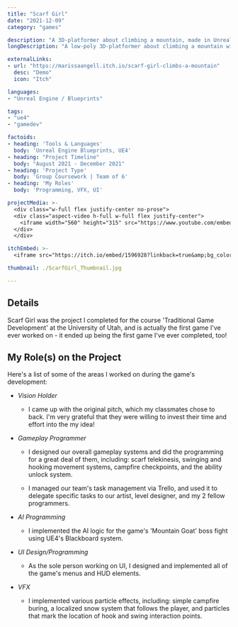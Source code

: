 ```yaml
---
title: "Scarf Girl"
date: "2021-12-09"
category: "games"

description: "A 3D-platformer about climbing a mountain, made in Unreal Engine 4."
longDescription: "A low-poly 3D-platformer about climbing a mountain with a magic scarf, made in Unreal Engine 4."

externalLinks:
- url: "https://marissaangell.itch.io/scarf-girl-climbs-a-mountain"
  desc: "Demo"
  icon: "Itch"

languages:
- "Unreal Engine / Blueprints"

tags:
- "ue4"
- "gamedev"

factoids: 
- heading: 'Tools & Languages'
  body: 'Unreal Engine Blueprints, UE4'
- heading: "Project Timeline"
  body: "August 2021 - December 2021"
- heading: 'Project Type'
  body: 'Group Coursework | Team of 6'
- heading: 'My Roles'
  body: 'Programming, VFX, UI'

projectMedia: >-
  <div class="w-full flex justify-center no-prose">
  <div class="aspect-video h-full w-full flex justify-center">
    <iframe width="560" height="315" src="https://www.youtube.com/embed/WSEGa8oICbo" title="YouTube video player" frameborder="0" allow="accelerometer; autoplay; clipboard-write; encrypted-media; gyroscope; picture-in-picture" allowfullscreen></iframe>
  </div>
  </div>

itchEmbed: >-
  <iframe src="https://itch.io/embed/1596928?linkback=true&amp;bg_color=afbfd2&amp;link_color=4f6781" width="552" height="167" frameborder="0"><a href="https://marissaangell.itch.io/scarf-girl-climbs-a-mountain">Scarf Girl Climbs a Mountain by Marissa Angell</a></iframe>

thumbnail: ./ScarfGirl_Thumbnail.jpg

---
```



<ProseWrapper>

## Details

Scarf Girl was the project I completed for the course 'Traditional Game Development' at the University of Utah, and is actually the first game I've ever worked on - it ended up being the first game I've ever completed, too!

## My Role(s) on the Project

Here's a list of some of the areas I worked on during the game's development:


* _Vision Holder_

	* I came up with the original pitch, which my classmates chose to back. I'm very grateful that they were willing to invest their time and effort into the my idea!

* _Gameplay Programmer_

	* I designed our overall gameplay systems and did the programming for a great deal of them, including: scarf telekinesis, swinging and hooking movement systems, campfire checkpoints, and the ability unlock system.

	* I managed our team's task management via Trello, and used it to delegate specific tasks to our artist, level designer, and my 2 fellow programmers. 

* _AI Programming_

	* I implemented the AI logic for the game's 'Mountain Goat' boss fight using UE4's Blackboard system.

* _UI Design/Programming_

	* As the sole person working on UI, I designed and implemented all of the game's menus and HUD elements. 

* _VFX_

	* I implemented various particle effects, including: simple campfire buring, a localized snow system that follows the player, and particles that mark the location of hook and swing interaction points.

</ProseWrapper>

